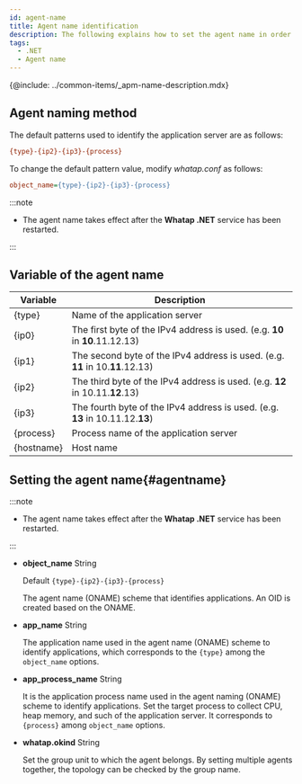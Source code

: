 ```yaml
---
id: agent-name
title: Agent name identification
description: The following explains how to set the agent name in order to identify the monitoring target.
tags:
  - .NET
  - Agent name
---
```


{@include: ../common-items/_apm-name-description.mdx}

## Agent naming method

The default patterns used to identify the application server are as follows:

```ini title='Default pattern'
{type}-{ip2}-{ip3}-{process}
```

To change the default pattern value, modify _whatap.conf_ as follows:

```ini title='whatap.conf'
object_name={type}-{ip2}-{ip3}-{process}
```

:::note

-   The agent name takes effect after the **Whatap .NET** service has been restarted. 

:::

## Variable of the agent name

| Variable       | Description                                                                      |
| -------------- | -------------------------------------------------------------------------------- |
| {type}         | Name of the application server                                                   |
| {ip0}          | The first byte of the IPv4 address is used. (e.g. **10** in **10**.11.12.13)     |
| {ip1}          | The second byte of the IPv4 address is used. (e.g. **11** in 10.**11**.12.13)    |
| {ip2}          | The third byte of the IPv4 address is used. (e.g. **12** in 10.11.**12**.13)     |
| {ip3}          | The fourth byte of the IPv4 address is used. (e.g. **13** in 10.11.12.**13**)    |
| {process}      | Process name of the application server                                           |
| {hostname}     | Host name                                                                        |

## Setting the agent name{#agentname}

:::note

-   The agent name takes effect after the **Whatap .NET** service has been restarted.

:::

-   **object_name** <span class='type'>String</span>

    Default `{type}-{ip2}-{ip3}-{process}`

    The agent name (ONAME) scheme that identifies applications. An OID is created based on the ONAME.

-   **app_name** <span class='type'>String</span>

    The application name used in the agent name (ONAME) scheme to identify applications, which corresponds to the `{type}` among the `object_name` options.

-   **app_process_name** <span class='type'>String</span>

    It is the application process name used in the agent naming (ONAME) scheme to identify applications. Set the target process to collect CPU, heap memory, and such of the application server. It corresponds to `{process}` among `object_name` options.

-   **whatap.okind** <span class='type'>String</span>

    Set the group unit to which the agent belongs. By setting multiple agents together, the topology can be checked by the group name.
